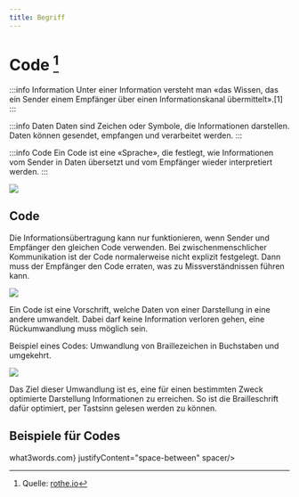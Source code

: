 ```yaml
---
title: Begriff
---
```



# Code [^1]

:::info Information
Unter einer Information versteht man «das Wissen, das ein Sender einem Empfänger über einen Informationskanal übermittelt».[1]
:::

:::info Daten
Daten sind Zeichen oder Symbole, die Informationen darstellen. Daten können gesendet, empfangen und verarbeitet werden.
:::

:::info Code
Ein Code ist eine «Sprache», die festlegt, wie Informationen vom Sender in Daten übersetzt und vom Empfänger wieder interpretiert werden.
:::

![](images/code.svg)


## Code
Die Informationsübertragung kann nur funktionieren, wenn Sender und Empfänger den gleichen Code verwenden. Bei zwischenmenschlicher Kommunikation ist der Code normalerweise nicht explizit festgelegt. Dann muss der Empfänger den Code erraten, was zu Missverständnissen führen kann.

![](images/cover.svg)

Ein Code ist eine Vorschrift, welche Daten von einer Darstellung in eine andere umwandelt. Dabei darf keine Information verloren gehen, eine Rückumwandlung muss möglich sein.

Beispiel eines Codes: Umwandlung von Braillezeichen in Buchstaben und umgekehrt.

![](images/code-1.svg)

Das Ziel dieser Umwandlung ist es, eine für einen bestimmten Zweck optimierte Darstellung Informationen zu erreichen. So ist die Brailleschrift dafür optimiert, per Tastsinn gelesen werden zu können.

## Beispiele für Codes


<div>
<Flex>
    <Card imgSrc={require('./images/braille.jpg').default} title="Brailleschrift" justifyContent="space-between" spacer/>
    <Card imgSrc={require('./images/ascii.png').default} title="ASCII" justifyContent="space-between" spacer/>
    <Card imgSrc={require('./images/dna_transcription.png').default} title="Genetischer Code" justifyContent="space-between" spacer/>
</Flex>
<Flex>
    <Card imgSrc={require('./images/qrcode.png').default} title="QR-Code" justifyContent="space-between" spacer/>
    <Card imgSrc={require('./images/isbn.png').default} title="ISBN" justifyContent="space-between" spacer/>
    <Card imgSrc={require('./images/what3words.jpg').default} title={<a href="https://what3words.com/k%C3%B6nigin.gesehen.damals">what3words.com</a>} justifyContent="space-between" spacer/>
</Flex>
</div>


[^1]: Quelle: [rothe.io](https://rothe.io/?page=code/1-basics/1-code/)